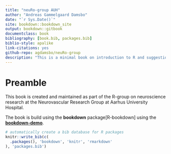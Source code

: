 ```yaml
--- 
title: "neuRo-group AUH"
author: "Andreas Gammelgaard Damsbo"
date: "`r Sys.Date()`"
site: bookdown::bookdown_site
output: bookdown::gitbook
documentclass: book
bibliography: [book.bib, packages.bib]
biblio-style: apalike
link-citations: yes
github-repo: agdamsbo/neuRo-group
description: "This is a minimal book on introduction to R and suggestions for research work in R."
---
```


# Preamble

This book is created and maintained as part of the R-group on neuroscience research at the Neurovascular Research Group at Aarhus University Hospital.

The book is build using the **bookdown** package[R-bookdown] using the [**bookdown-demo**](https://github.com/rstudio/bookdown-demo).

```r
# automatically create a bib database for R packages
knitr::write_bib(c(
  .packages(), 'bookdown', 'knitr', 'rmarkdown'
), 'packages.bib')
```
